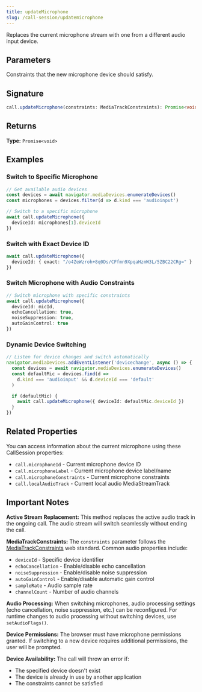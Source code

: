 ```yaml
---
title: updateMicrophone
slug: /call-session/updatemicrophone
---
```



Replaces the current microphone stream with one from a different audio input device.

## Parameters

<APIField name="constraints" type="MediaTrackConstraints" required>
  Constraints that the new microphone device should satisfy.
</APIField>

## Signature

```typescript
call.updateMicrophone(constraints: MediaTrackConstraints): Promise<void>
```

## Returns

**Type:** `Promise<void>`

## Examples

### Switch to Specific Microphone

```typescript
// Get available audio devices
const devices = await navigator.mediaDevices.enumerateDevices()
const microphones = devices.filter(d => d.kind === 'audioinput')

// Switch to a specific microphone
await call.updateMicrophone({
  deviceId: microphones[1].deviceId
})
```

### Switch with Exact Device ID

```typescript
await call.updateMicrophone({
  deviceId: { exact: "/o4ZeWzroh+8q0Ds/CFfmn9XpqaHzmW3L/5ZBC22CRg=" }
})
```

### Switch Microphone with Audio Constraints

```typescript
// Switch microphone with specific constraints
await call.updateMicrophone({
  deviceId: micId,
  echoCancellation: true,
  noiseSuppression: true,
  autoGainControl: true
})
```

### Dynamic Device Switching

```typescript
// Listen for device changes and switch automatically
navigator.mediaDevices.addEventListener('devicechange', async () => {
  const devices = await navigator.mediaDevices.enumerateDevices()
  const defaultMic = devices.find(d =>
    d.kind === 'audioinput' && d.deviceId === 'default'
  )

  if (defaultMic) {
    await call.updateMicrophone({ deviceId: defaultMic.deviceId })
  }
})
```

## Related Properties

You can access information about the current microphone using these CallSession properties:

- `call.microphoneId` - Current microphone device ID
- `call.microphoneLabel` - Current microphone device label/name
- `call.microphoneConstraints` - Current microphone constraints
- `call.localAudioTrack` - Current local audio MediaStreamTrack

## Important Notes

**Active Stream Replacement:** This method replaces the active audio track in the ongoing call. The audio stream will switch seamlessly without ending the call.

**MediaTrackConstraints:** The `constraints` parameter follows the [MediaTrackConstraints](https://developer.mozilla.org/en-US/docs/Web/API/MediaTrackConstraints) web standard. Common audio properties include:
- `deviceId` - Specific device identifier
- `echoCancellation` - Enable/disable echo cancellation
- `noiseSuppression` - Enable/disable noise suppression
- `autoGainControl` - Enable/disable automatic gain control
- `sampleRate` - Audio sample rate
- `channelCount` - Number of audio channels

**Audio Processing:** When switching microphones, audio processing settings (echo cancellation, noise suppression, etc.) can be reconfigured. For runtime changes to audio processing without switching devices, use `setAudioFlags()`.

**Device Permissions:** The browser must have microphone permissions granted. If switching to a new device requires additional permissions, the user will be prompted.

**Device Availability:** The call will throw an error if:
- The specified device doesn't exist
- The device is already in use by another application
- The constraints cannot be satisfied
